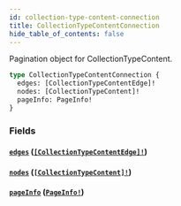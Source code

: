 ```yaml
---
id: collection-type-content-connection
title: CollectionTypeContentConnection
hide_table_of_contents: false
---
```



Pagination object for CollectionTypeContent.

```graphql
type CollectionTypeContentConnection {
  edges: [CollectionTypeContentEdge]!
  nodes: [CollectionTypeContent]!
  pageInfo: PageInfo!
}
```


### Fields

#### [`edges`](#) ([`[CollectionTypeContentEdge]!`](/demand/api/graphql-admin/reference/objects/collection-type-content-edge))




#### [`nodes`](#) ([`[CollectionTypeContent]!`](/demand/api/graphql-admin/reference/objects/collection-type-content))




#### [`pageInfo`](#) ([`PageInfo!`](/demand/api/graphql-admin/reference/objects/page-info))






